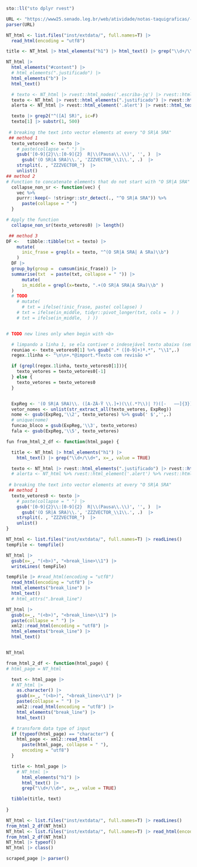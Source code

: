 
```r
sto::ll("sto dplyr rvest")
```
```r
URL <- "https://www25.senado.leg.br/web/atividade/notas-taquigraficas/-/notas/r/13611"
parser(URL)
```
```r
NT_html <- list.files("inst/extdata/", full.names=T) |> 
  read_html(encoding = "utf8")
```
```r
title <- NT_html |> html_elements("h1") |> html_text() |> grep("\\d+/\\d+", x=_, value = TRUE)
```
```r
NT_html |> 
  html_elements("#content") |>
  # html_elements(".justificado") |> 
  html_elements("b") |> 
  html_text()

  # texto <- NT_html |> rvest::html_nodes('.escriba-jq') |> rvest::html_text()
  texto <- NT_html |> rvest::html_elements(".justificado") |> rvest::html_text()
  alerta <- NT_html |> rvest::html_element('.alert') |> rvest::html_text()

  texto |> grep2("^([A] SR)", ic=F)
  texto[1] |> substr(1, 500)
 
 # breaking the text into vector elements at every "O SR|A SRA"
 ## method 1
  texto_vetores0 <- texto |> 
    # paste(collapse = " ") |> 
    gsub('[0-9]{2}\\:[0-9]{2}  R|\\(Pausa\\.\\)', '', )  |>
      gsub('(O SR|A SRA)\\.', 'ZZZVECTOR_\\1\\.', .)  |>
    strsplit(. , "ZZZVECTOR_")  |> 
    unlist()
## method 2
# Function to concatenate elements that do not start with "O SR|A SRA"
  collapse_non_sr <- function(vec) {
    vec %>%
    purrr::keep(~ !stringr::str_detect(., "^O SR|A SRA")) %>%
      paste(collapse = " ")
  }

# Apply the function
  collapse_non_sr(texto_vetores0) |> length()

 ## method 3
DF <-   tibble::tibble(txt = texto) |> 
    mutate(
      inic_frase = grepl(x = texto, "^(O SR|A SRA| A SRa)\\b") 
    )
  DF |> 
  group_by(group =  cumsum(inic_frase)) |> 
  summarise(txt  = paste(txt, collapse = " ")) |> 
      mutate(
      in_middle = grepl(x=texto, ".+(O SR|A SRA|A SRa)\\b" )
  )
  # TODO
    # mutate(
      # txt = ifelse(!inic_frase, paste( collapse) )
    # txt = ifelse(in_middle, tidyr::pivot_longer(txt, cols =  ) )
    # txt = ifelse(in_middle,  ) ))


# TODO new lines only when begin with <b>

  # limpando a linha 1, se ela contiver o indesejável texto abaixo (sempre vem)
  reuniao <- texto_vetores0[1] %>% gsub(".* ([0-9]+)ª.*", "\\1",.)
  regex.1linha <- "\n\n+.*@import.*Texto com revisão +"

  if (grepl(regex.1linha, texto_vetores0[1])){
    texto_vetores = texto_vetores0[-1]
  } else {
    texto_vetores = texto_vetores0
  }


  ExpReg <- '(O SR|A SRA)\\. ([A-ZÀ-Ÿ \\.]+)(\\(.*?\\)| ?)([-   ––]{3})(.*)'
  vetor_nomes <- unlist(str_extract_all(texto_vetores, ExpReg))
  nome <- gsub(ExpReg,'\\2', texto_vetores) %>% gsub(' $','',.)
  # unique(nome)
  funcao_bloco = gsub(ExpReg,'\\3', texto_vetores)
  fala <- gsub(ExpReg,'\\5', texto_vetores)
```
```r
fun from_html_2_df <- function(html_page) {

  title <- NT_html |> html_elements("h1") |> 
    html_text() |> grep("\\d+/\\d+", x=_, value = TRUE)

  texto <- NT_html |> rvest::html_elements(".justificado") |> rvest::html_text()
  # alerta <- NT_html %>% rvest::html_element('.alert') %>% rvest::html_text()
 
 # breaking the text into vector elements at every "O SR|A SRA"
 ## method 1
  texto_vetores0 <- texto |> 
    # paste(collapse = " ") |> 
    gsub('[0-9]{2}\\:[0-9]{2}  R|\\(Pausa\\.\\)', '', )  |>
      gsub('(O SR|A SRA)\\.', 'ZZZVECTOR_\\1\\.', .)  |>
    strsplit(. , "ZZZVECTOR_")  |> 
    unlist()
}


```
```r
NT_html <- list.files("inst/extdata/", full.names=T) |> readLines()
tempFile <- tempfile()

NT_html |> 
  gsub(x=_, "(<b>)", "<break_line>\\1") |> 
  writeLines( tempFile)

tempFile |> #read_html(encoding = "utf8")
  read_html(encoding = "utf8") |>
  html_elements("break_line") |>
  html_text()
  # html_attrs(".break_line")

NT_html |> 
  gsub(x=_, "(<b>)", "<break_line>\\1") |>
  paste(collapse = " ") |>
  xml2::read_html(encoding = "utf8") |>
  html_elements("break_line") |>
  html_text()


NT_html
```
```r
from_html_2_df <- function(html_page) {
# html_page = NT_html 

  text <- html_page |> 
  # NT_html |> 
    as.character() |>
    gsub(x=_, "(<b>)", "<break_line>\\1") |>
    paste(collapse = " ") |>
    xml2::read_html(encoding = "utf8") |>
    html_elements("break_line") |>
    html_text()

  # transform data type of input
  if (typeof(html_page) == "character") {
    html_page <- xml2::read_html(
      paste(html_page, collapse = " "), 
      encoding = "utf8")
  }

  title <- html_page |> 
    # NT_html |> 
      html_elements("h1") |> 
      html_text() |> 
      grep("\\d+/\\d+", x=_, value = TRUE)

  tibble(title, text)
 
}

NT_html <- list.files("inst/extdata/", full.names=T) |> readLines()
from_html_2_df(NT_html)
NT_html <- list.files("inst/extdata/", full.names=T) |> read_html(encoding = "utf8")
from_html_2_df(NT_html)
NT_html |> typeof()
NT_html |> class()
```
```r
scraped_page |> parser()
```


